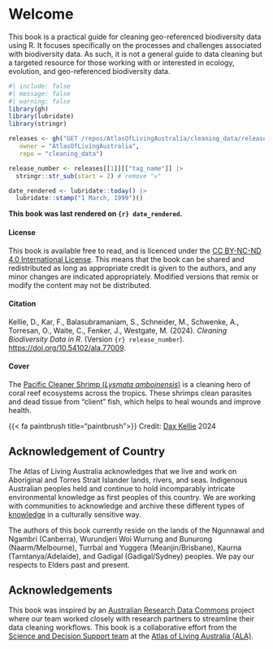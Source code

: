 # Welcome {.unnumbered}

This book is a practical guide for cleaning geo-referenced biodiversity data
using R. It focuses specifically on the processes and challenges associated with
biodiversity data. As such, it is not a general guide to data cleaning but a
targeted resource for those working with or interested in ecology, evolution,
and geo-referenced biodiversity data.

```r
#| include: false
#| message: false
#| warning: false
library(gh)
library(lubridate)
library(stringr)

releases <- gh("GET /repos/AtlasOfLivingAustralia/cleaning_data/releases", 
   owner = "AtlasOfLivingAustralia",
   repo = "cleaning_data")

release_number <- releases[[1]][["tag_name"]] |>
  stringr::str_sub(start = 2) # remove "v"

date_rendered <- lubridate::today() |> 
  lubridate::stamp("1 March, 1999")()
```

**This book was last rendered on `{r} date_rendered`.**

#### License 

This book is available free to read, and is licenced under the 
[CC BY-NC-ND 4.0 International License](https://creativecommons.org/licenses/by-nc-sa/4.0/). This means that the book can be shared and redistributed as long as appropriate credit is given to the authors, and any minor changes are indicated appropriately. Modified versions that remix or modify the content may not be distributed.
  
#### Citation

Kellie, D., Kar, F., Balasubramaniam, S., Schneider, M., Schwenke, A., Torresan, O., Waite, C., Fenker, J., Westgate, M. (2024). *Cleaning Biodiversity Data in R*. (Version `{r} release_number`). [https://doi.org/10.54102/ala.77009](https://doi.org/10.54102/ala.77009). 

#### Cover

The [Pacific Cleaner Shrimp (*Lysmata amboinensis*)](https://bie.ala.org.au/species/https://biodiversity.org.au/afd/taxa/55ed63d8-7382-4611-8016-08553e0fe20d) is a cleaning hero of coral reef ecosystems across the tropics. These shrimps clean parasites and dead tissue from "client" fish, which helps to heal wounds and improve health. 

{{< fa paintbrush title="paintbrush">}} Credit: [Dax Kellie](https://labs.ala.org.au/about/Kellie_Dax/) 2024

## Acknowledgement of Country

The Atlas of Living Australia acknowledges that we live and work on Aboriginal
and Torres Strait Islander lands, rivers, and seas. Indigenous Australian
peoples held and continue to hold incomparably intricate environmental knowledge
as first peoples of this country. We are working with communities to acknowledge
and archive these different types of
[knowledge](https://www.ala.org.au/indigenous-ecological-knowledge/) in a
culturally sensitive way.

The authors of this book currently reside on the lands of the Ngunnawal and
Ngambri (Canberra), Wurundjeri Woi Wurrung and Bunurong (Naarm/Melbourne),
Turrbal and Yuggera (Meanjin/Brisbane), Kaurna (Tarntanya/Adelaide), and Gadigal
(Gadigal/Sydney) peoples. We pay our respects to Elders past and present.

## Acknowledgements {.unnumbered}

This book was inspired by an [Australian Research Data
Commons](https://ardc.edu.au/) project where our team worked closely with
research partners to streamline their data cleaning workflows. This book is a
collaborative effort from the [Science and Decision Support
team](https://labs.ala.org.au/about/) at the [Atlas of Living Australia
(ALA)](https://www.ala.org.au/).
